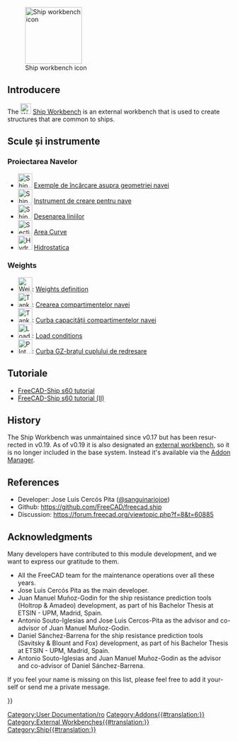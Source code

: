 <languages/>

<div lang="en" dir="ltr" class="mw-content-ltr">
[[Image:Workbench_Ship.svg|thumb|128px|Ship workbench icon]]
</div>

{{TOCright}}

<span id="Introduction"></span>
<div class="mw-translate-fuzzy">
== Introducere ==
</div>

<div lang="en" dir="ltr" class="mw-content-ltr">
The [[Image:Workbench_Ship.svg|24px]] [[Ship_Workbench|Ship Workbench]] is an external workbench that is used to create structures that are common to ships.
</div>

<span id="The_Tools"></span>
== Scule și instrumente ==

<span id="Ship_Design"></span>
===Proiectarea Navelor===

<div class="mw-translate-fuzzy">
*[[Image:FreeCAD-Ship-LoadIco.png|32px|Ship geometries examples loader]] [[Ship_Geometries_Examples|Exemple de încărcare asupra geometriei navei]]
*[[Image:FreeCAD-Ship-Ico.png|32px|Ship instance creation tool]] [[Ship_New|Instrument de creare pentru nave]]
*[[Image:FreeCAD-Ship-OutlineDrawIco.png|32px|Ship Lines drawing tool]] [[Ship_Outline|Desenarea liniilor]]
*[[Image:FreeCAD-Ship-AreaCurveIco.png|32px|Sectional Area Curve tool]] [[Ship_Area|Area Curve]]
*[[Image:Ship_Hydrostatics.png|32px|Hydrostatics tool icon]] [[Ship_Hydrostatics|Hidrostatica]]
</div>

===Weights===

<div class="mw-translate-fuzzy">
*[[Image:FreeCAD-Ship-WeightIco.png|32px|Weights definition tool]]: [[Ship_Weight|Weights definition]]
*[[Image:FreeCAD-Ship-TankIco.png|32px|Tank creation tool]]: [[Ship_TankNew|Crearea compartimentelor navei]]
*[[Image:Ship TankCapacity.png|32px|Tank capacity curve tool]]: [[Ship_TankCapacity|Curba capacității compartimentelor navei]]
*[[Image:Ship_Loading.png|32px|Load conditions]]: [[Ship_Loading|Load conditions]]
*[[Image:Ship_PlotGZ.png|32px|Plot GZ curve]]: [[Ship_PlotGZ|Curba GZ-brațul cuplului de redresare]]
</div>

<span id="Resistance"></span>
<div class="mw-translate-fuzzy">
==Tutoriale==
</div>

<div class="mw-translate-fuzzy">
* [[FreeCAD-Ship s60 tutorial|FreeCAD-Ship s60 tutorial ]]
* [[FreeCAD-Ship s60 tutorial (II)|FreeCAD-Ship s60 tutorial (II)]]
</div>

<span id="Tutorials"></span>
{{docnav|Plot Workbench|Spreadsheet Workbench}}

[[Category:User Documentation/ro]]

<div lang="en" dir="ltr" class="mw-content-ltr">
==History==
</div>

<div lang="en" dir="ltr" class="mw-content-ltr">
The Ship Workbench was unmaintained since v0.17 but has been resurrected in v0.19. As of v0.19 it is also designated an [[External_workbenches|external workbench]], so it is no longer included in the base system. Instead it's available via the [[Std_AddonMgr|Addon Manager]].
</div>

<div lang="en" dir="ltr" class="mw-content-ltr">
==References==
</div>

<div lang="en" dir="ltr" class="mw-content-ltr">
* Developer: Jose Luis Cercós Pita ([https://github.com/sanguinariojoe @sanguinariojoe])
* Github: https://github.com/FreeCAD/freecad.ship
* Discussion: https://forum.freecad.org/viewtopic.php?f=8&t=60885
</div>

<div lang="en" dir="ltr" class="mw-content-ltr">
==Acknowledgments==
</div>

<div lang="en" dir="ltr" class="mw-content-ltr">
Many developers have contributed to this module development, and we want to express our gratitude to them.
</div>

<div lang="en" dir="ltr" class="mw-content-ltr">
* All the FreeCAD team for the maintenance operations over all these years.
* Jose Luis Cercós Pita as the main developer.
* Juan Manuel Muñoz-Godin for the ship resistance prediction tools (Holtrop & Amadeo) development, as part of his Bachelor Thesis at ETSIN - UPM, Madrid, Spain.
* Antonio Souto-Iglesias and Jose Luis Cercos-Pita as the advisor and co-advisor of Juan Manuel Muñoz-Godin.
* Daniel Sánchez-Barrena for the ship resistance prediction tools (Savitsky & Blount and Fox) development, as part of his Bachelor Thesis at ETSIN - UPM, Madrid, Spain.
* Antonio Souto-Iglesias and Juan Manuel Muñoz-Godin as the advisor and co-advisor of Daniel Sánchez-Barrena.
</div>

<div lang="en" dir="ltr" class="mw-content-ltr">
If you feel your name is missing on this list, please feel free to add it yourself or send me a private message.
</div>


{{Userdocnavi{{#translation:}}}}
[[Category:Addons{{#translation:}}]]
[[Category:External Workbenches{{#translation:}}]]
[[Category:Ship{{#translation:}}]]
